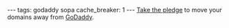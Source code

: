---
tags: godaddy sopa
cache_breaker: 1
---
[http://www.causes.com/causes/638465-stop-sopa-save-the-internet/actions/1476818 Take the pledge] to move your domains away from [[GoDaddy]].
